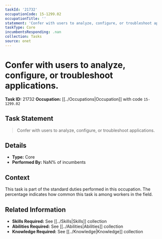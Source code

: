 ```yaml
---
taskId: '21732'
occupationCode: 15-1299.02
occupationTitle: ''
statement: 'Confer with users to analyze, configure, or troubleshoot applications.'
taskType: Core
incumbentsResponding: .nan
collection: Tasks
source: onet
---
```

# Confer with users to analyze, configure, or troubleshoot applications.

**Task ID:** 21732
**Occupation:** [[../Occupations|Occupation]] with code `15-1299.02`

## Task Statement

> Confer with users to analyze, configure, or troubleshoot applications.

## Details

- **Type:** Core
- **Performed By:** NaN% of incumbents

## Context

This task is part of the standard duties performed in this occupation. The percentage indicates how common this task is among workers in the field.

## Related Information

- **Skills Required:** See [[../Skills|Skills]] collection
- **Abilities Required:** See [[../Abilities|Abilities]] collection
- **Knowledge Required:** See [[../Knowledge|Knowledge]] collection
